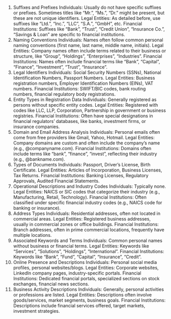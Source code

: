 1. Suffixes and Prefixes
Individuals: Usually do not have specific suffixes or prefixes. Sometimes titles like "Mr.", "Ms.", "Dr." might be present, but these are not unique identifiers.
Legal Entities: As detailed before, use suffixes like "Ltd.", "Inc.", "LLC", "S.A.", "GmbH", etc.
Financial Institutions: Suffixes like "Bank", "Trust", "Credit Union", "Insurance Co.", "Savings & Loan" are specific to financial institutions.
2. Naming Conventions
Individuals: Names often follow common personal naming conventions (first name, last name, middle name, initials).
Legal Entities: Company names often include terms related to their business or structure, like "Group", "Holdings", "Enterprises", "Industries".
Financial Institutions: Names often include financial terms like "Bank", "Capital", "Finance", "Investment", "Trust", "Insurance".
3. Legal Identifiers
Individuals: Social Security Numbers (SSNs), National Identification Numbers, Passport Numbers.
Legal Entities: Business registration numbers, Employer Identification Numbers (EINs), VAT numbers.
Financial Institutions: SWIFT/BIC codes, bank routing numbers, financial regulatory body registrations.
4. Entity Types in Registration Data
Individuals: Generally registered as persons without specific entity codes.
Legal Entities: Registered with codes like LLC, LLP, Corporation, Partnership in government or business registries.
Financial Institutions: Often have special designations in financial regulators’ databases, like banks, investment firms, or insurance companies.
5. Domain and Email Address Analysis
Individuals: Personal emails often come from free providers like Gmail, Yahoo, Hotmail.
Legal Entities: Company domains are custom and often include the company’s name (e.g., @companyname.com).
Financial Institutions: Domains often include terms like "bank", "finance", "invest", reflecting their industry (e.g., @bankname.com).
6. Types of Documents
Individuals: Passport, Driver's License, Birth Certificate.
Legal Entities: Articles of Incorporation, Business Licenses, Tax Returns.
Financial Institutions: Banking Licenses, Regulatory Approvals, Audited Financial Statements.
7. Operational Descriptions and Industry Codes
Individuals: Typically none.
Legal Entities: NAICS or SIC codes that categorize their industry (e.g., Manufacturing, Retail, Technology).
Financial Institutions: Often classified under specific financial industry codes (e.g., NAICS code for banking or insurance).
8. Address Types
Individuals: Residential addresses, often not located in commercial areas.
Legal Entities: Registered business addresses, usually in commercial zones or office buildings.
Financial Institutions: Branch addresses, often in prime commercial locations, frequently have multiple locations.
9. Associated Keywords and Terms
Individuals: Common personal names without business or financial terms.
Legal Entities: Keywords like "Services", "Solutions", "Holdings", "International".
Financial Institutions: Keywords like "Bank", "Fund", "Capital", "Insurance", "Credit".
10. Online Presence and Descriptions
Individuals: Personal social media profiles, personal websites/blogs.
Legal Entities: Corporate websites, LinkedIn company pages, industry-specific portals.
Financial Institutions: Dedicated financial portals, specialized sections on stock exchanges, financial news sections.
11. Business Activity Descriptions
Individuals: Generally, personal activities or professions are listed.
Legal Entities: Descriptions often involve goods/services, market segments, business goals.
Financial Institutions: Descriptions include financial services offered, target markets, investment strategies.
